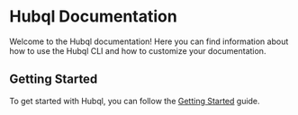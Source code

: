 # Hubql Documentation

Welcome to the Hubql documentation! Here you can find information about how to use the Hubql CLI and how to customize your documentation.

## Getting Started

To get started with Hubql, you can follow the [Getting Started](getting-started/page.mdx) guide.
